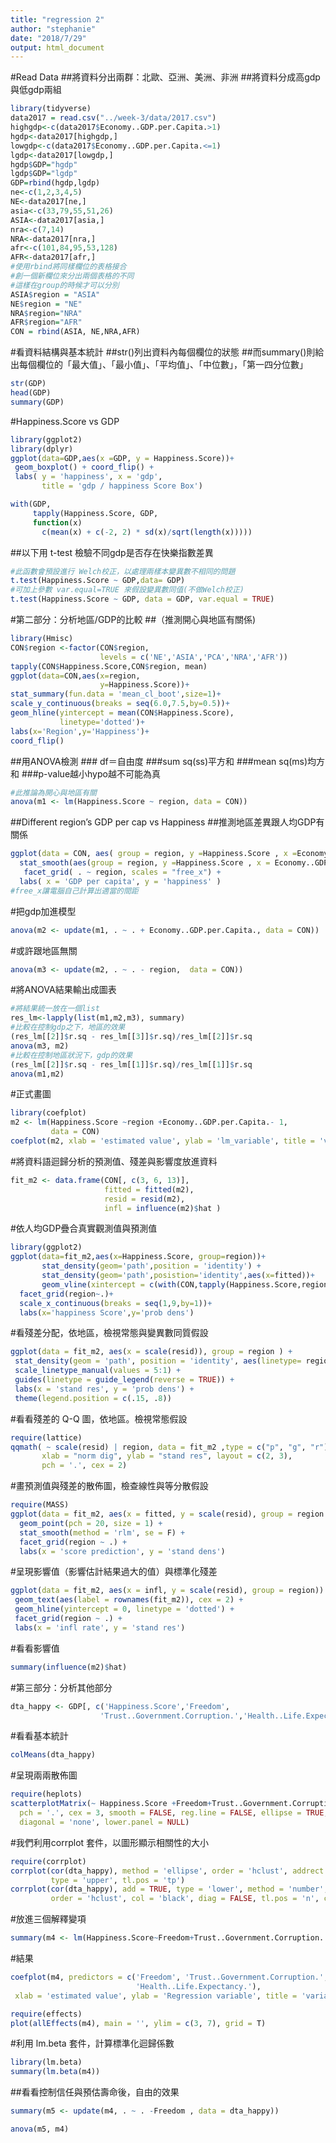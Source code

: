 ```yaml
---
title: "regression 2"
author: "stephanie"
date: "2018/7/29"
output: html_document
---
```


#Read Data
##將資料分出兩群：北歐、亞洲、美洲、非洲
##將資料分成高gdp與低gdp兩組
```r
library(tidyverse)
data2017 = read.csv("../week-3/data/2017.csv")
highgdp<-c(data2017$Economy..GDP.per.Capita.>1)
hgdp<-data2017[highgdp,]
lowgdp<-c(data2017$Economy..GDP.per.Capita.<=1)
lgdp<-data2017[lowgdp,]
hgdp$GDP="hgdp"
lgdp$GDP="lgdp"
GDP=rbind(hgdp,lgdp)
ne<-c(1,2,3,4,5)
NE<-data2017[ne,]
asia<-c(33,79,55,51,26)
ASIA<-data2017[asia,]
nra<-c(7,14)
NRA<-data2017[nra,]
afr<-c(101,84,95,53,128)
AFR<-data2017[afr,]
#使用rbind將同樣欄位的表格接合
#創一個新欄位來分出兩個表格的不同
#這樣在group的時候才可以分別
ASIA$region = "ASIA"
NE$region = "NE"
NRA$region="NRA"
AFR$region="AFR"
CON = rbind(ASIA, NE,NRA,AFR)
```

#看資料結構與基本統計
##str()列出資料內每個欄位的狀態
##而summary()則給出每個欄位的「最大值」、「最小值」、「平均值」、「中位數」，「第一四分位數」
```r
str(GDP)
head(GDP)
summary(GDP)
```

#Happiness.Score vs GDP
```r
library(ggplot2)
library(dplyr)
ggplot(data=GDP,aes(x =GDP, y = Happiness.Score))+
 geom_boxplot() + coord_flip() +
 labs( y = 'happiness', x = 'gdp', 
       title = 'gdp / happiness Score Box')
```
```r
with(GDP, 
     tapply(Happiness.Score, GDP,
     function(x) 
       c(mean(x) + c(-2, 2) * sd(x)/sqrt(length(x)))))
```
##以下用 t-test 檢驗不同gdp是否存在快樂指數差異
```r
#此函數會預設進行 Welch校正，以處理兩樣本變異數不相同的問題
t.test(Happiness.Score ~ GDP,data= GDP)
#可加上參數 var.equal=TRUE 來假設變異數同值(不做Welch校正)
t.test(Happiness.Score ~ GDP, data = GDP, var.equal = TRUE)
```
#第二部分：分析地區/GDP的比較
##（推測開心與地區有關係)
```r
library(Hmisc)
CON$region <-factor(CON$region,
                    levels = c('NE','ASIA','PCA','NRA','AFR'))
tapply(CON$Happiness.Score,CON$region, mean)
ggplot(data=CON,aes(x=region,
                    y=Happiness.Score))+
stat_summary(fun.data = 'mean_cl_boot',size=1)+
scale_y_continuous(breaks = seq(6.0,7.5,by=0.5))+
geom_hline(yintercept = mean(CON$Happiness.Score),
           linetype='dotted')+
labs(x='Region',y='Happiness')+
coord_flip()
```
##用ANOVA檢測
### df＝自由度
###sum sq(ss)平方和
###mean sq(ms)均方和
###p-value越小hypo越不可能為真
```r
#此推論為開心與地區有關
anova(m1 <- lm(Happiness.Score ~ region, data = CON))
```
##Different region's GDP per cap vs Happiness
##推測地區差異跟人均GDP有關係
```r
ggplot(data = CON, aes( group = region, y =Happiness.Score , x =Economy..GDP.per.Capita.)) + geom_point() +
  stat_smooth(aes(group = region, y =Happiness.Score , x = Economy..GDP.per.Capita., method = 'lm', se = F)) +
   facet_grid( . ~ region, scales = "free_x") +
  labs( x = 'GDP per capita', y = 'happiness' )
#free_x讓電腦自己計算出適當的間距
```
#把gdp加進模型
```r
anova(m2 <- update(m1, . ~ . + Economy..GDP.per.Capita., data = CON))
```
#或許跟地區無關
```r
anova(m3 <- update(m2, . ~ . - region,  data = CON))
```
#將ANOVA結果輸出成圖表
```r
#將結果統一放在一個list
res_lm<-lapply(list(m1,m2,m3), summary)
#比較在控制gdp之下，地區的效果
(res_lm[[2]]$r.sq - res_lm[[3]]$r.sq)/res_lm[[2]]$r.sq
anova(m3, m2)
#比較在控制地區狀況下，gdp的效果
(res_lm[[2]]$r.sq - res_lm[[1]]$r.sq)/res_lm[[1]]$r.sq
anova(m1,m2)
```
#正式畫圖
```r
library(coefplot)
m2 <- lm(Happiness.Score ~region +Economy..GDP.per.Capita.- 1, 
         data = CON)
coefplot(m2, xlab = 'estimated value', ylab = 'lm_variable', title = 'variable = happiness')
```
#將資料語迴歸分析的預測值、殘差與影響度放進資料
```r
fit_m2 <- data.frame(CON[, c(3, 6, 13)], 
                     fitted = fitted(m2), 
                     resid = resid(m2),
                     infl = influence(m2)$hat )
```

#依人均GDP疊合真實觀測值與預測值
```r
library(ggplot2)
ggplot(data=fit_m2,aes(x=Happiness.Score, group=region))+
       stat_density(geom='path',position = 'identity') +
       stat_density(geom='path',posistion='identity',aes(x=fitted))+
       geom_vline(xintercept = c(with(CON,tapply(Happiness.Score,region,mean ))),linetype='dotted')+
  facet_grid(region~.)+
  scale_x_continuous(breaks = seq(1,9,by=1))+
  labs(x='happiness Score',y='prob dens')
```  

#看殘差分配，依地區，檢視常態與變異數同質假設
```r
ggplot(data = fit_m2, aes(x = scale(resid)), group = region ) +
 stat_density(geom = 'path', position = 'identity', aes(linetype= region,color=region)) +
 scale_linetype_manual(values = 5:1) +
 guides(linetype = guide_legend(reverse = TRUE)) +
 labs(x = 'stand res', y = 'prob dens') +
 theme(legend.position = c(.15, .8))
```
#看看殘差的 Q-Q 圖，依地區。檢視常態假設
```r
require(lattice)
qqmath( ~ scale(resid) | region, data = fit_m2 ,type = c("p", "g", "r"),
       xlab = "norm dig", ylab = "stand res", layout = c(2, 3),
       pch = '.', cex = 2)
```
#畫預測值與殘差的散佈圖，檢查線性與等分散假設    
```r
require(MASS)
ggplot(data = fit_m2, aes(x = fitted, y = scale(resid), group = region )) +
  geom_point(pch = 20, size = 1) +
  stat_smooth(method = 'rlm', se = F) +
  facet_grid(region ~ .) +
  labs(x = 'score prediction', y = 'stand dens')    
```  
#呈現影響值（影響估計結果過大的值）與標準化殘差
```r
ggplot(data = fit_m2, aes(x = infl, y = scale(resid), group = region)) +
 geom_text(aes(label = rownames(fit_m2)), cex = 2) +
 geom_hline(yintercept = 0, linetype = 'dotted') +
 facet_grid(region ~ .) +
 labs(x = 'infl rate', y = 'stand res') 
```
#看看影響值
```r
summary(influence(m2)$hat)
```
#第三部分：分析其他部分
```r
dta_happy <- GDP[, c('Happiness.Score','Freedom', 
                    'Trust..Government.Corruption.','Health..Life.Expectancy.')]
```
#看看基本統計
```r
colMeans(dta_happy)
```
#呈現兩兩散佈圖
```r
require(heplots)
scatterplotMatrix(~ Happiness.Score +Freedom+Trust..Government.Corruption. + Health..Life.Expectancy., data= dta_happy,
  pch = '.', cex = 3, smooth = FALSE, reg.line = FALSE, ellipse = TRUE,
  diagonal = 'none', lower.panel = NULL)
```
#我們利用corrplot 套件，以圖形顯示相關性的大小
```r
require(corrplot)
corrplot(cor(dta_happy), method = 'ellipse', order = 'hclust', addrect = 4,
         type = 'upper', tl.pos = 'tp')
corrplot(cor(dta_happy), add = TRUE, type = 'lower', method = 'number',
         order = 'hclust', col = 'black', diag = FALSE, tl.pos = 'n', cl.pos = 'n')
```
#放進三個解釋變項
```r
summary(m4 <- lm(Happiness.Score~Freedom+Trust..Government.Corruption. + Health..Life.Expectancy., data=dta_happy))
```
#結果
```r
coefplot(m4, predictors = c('Freedom', 'Trust..Government.Corruption.', 
                            'Health..Life.Expectancy.'),
 xlab = 'estimated value', ylab = 'Regression variable', title = 'variable is the happiness score')
```
```r
require(effects)
plot(allEffects(m4), main = '', ylim = c(3, 7), grid = T)
```
#利用 lm.beta 套件，計算標準化迴歸係數
```r
library(lm.beta)
summary(lm.beta(m4))
```
##看看控制信任與預估壽命後，自由的效果
```r
summary(m5 <- update(m4, . ~ . -Freedom , data = dta_happy))
```
```r
anova(m5, m4)
```



